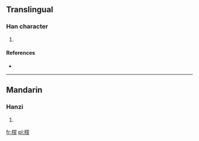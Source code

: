 ==Translingual==

===Han character===
{{Han char|rn=75|rad=木|as=13|sn=17|four=4691<sub>1</sub>|canj=木田中卜 (DWLY)}}

# {{defn|Han|sort=木13}}

====References====
* {{Han ref|kx=0556.230|dkj=15655|hdz=21302.030|uh=6A8C|ud=27276|bh=ED49|bd=60745}}

----

==Mandarin==

===Hanzi===
{{cmn-hanzi|pin=[[pú]] ([[pu2]]), [[zuì]] ([[zui4]])|wg=p'u<sup>2</sup>, tsui<sup>4</sup>}}

# {{defn|Mandarin|sort=木13}}

[[fr:檌]]
[[pl:檌]]